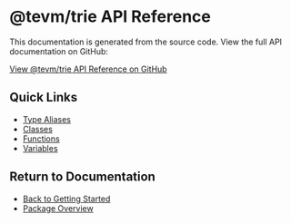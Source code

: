 # @tevm/trie API Reference

This documentation is generated from the source code. View the full API documentation on GitHub:

[View @tevm/trie API Reference on GitHub](https://github.com/evmts/tevm-monorepo/tree/main/packages/trie/docs/globals.md)

## Quick Links

- [Type Aliases](https://github.com/evmts/tevm-monorepo/tree/main/packages/trie/docs/type-aliases)
- [Classes](https://github.com/evmts/tevm-monorepo/tree/main/packages/trie/docs/classes)
- [Functions](https://github.com/evmts/tevm-monorepo/tree/main/packages/trie/docs/functions)
- [Variables](https://github.com/evmts/tevm-monorepo/tree/main/packages/trie/docs/variables)

## Return to Documentation

- [Back to Getting Started](/getting-started)
- [Package Overview](/api/trie)